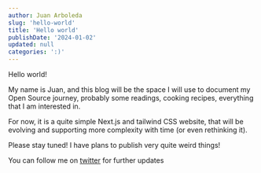 ```yaml
---
author: Juan Arboleda
slug: 'hello-world'
title: 'Hello world'
publishDate: '2024-01-02'
updated: null
categories: ':)'
---
```


Hello world!

My name is Juan, and this blog will be the space I will use to document my
Open Source journey, probably some readings, cooking recipes, everything that I
am interested in.

For now, it is a quite simple Next.js and tailwind CSS website, that will be
evolving and supporting more complexity with time (or even rethinking it).

Please stay tuned! I have plans to publish very quite weird things!

You can follow me on [twitter](https://twitter.com/soyjuanarbol) for further
updates
